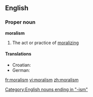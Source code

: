 ==English==
===Proper noun===
'''moralism'''
# The act or practice of [[moralizing]]
====Translations====
* Croatian: {{t-|hr|moralizam|m}}
* German: {{t-|de|Moralismus|m}}

[[Category:English nouns ending in "-ism"]]

[[fr:moralism]]
[[vi:moralism]]
[[zh:moralism]]